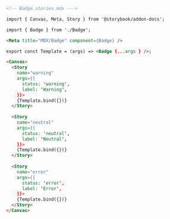 ```md
<!-- Badge.stories.mdx --->

import { Canvas, Meta, Story } from '@storybook/addon-docs';

import { Badge } from './Badge';

<Meta title="MDX/Badge" component={Badge} />

export const Template = (args) => <Badge {...args } />;

<Canvas>
  <Story 
    name="warning"
    args={{
      status: 'warning', 
      label: 'Warning',
    }}>
    {Template.bind({})}
  </Story>
  
  <Story 
    name="neutral"
    args={{
      status: 'neutral', 
      label: 'Neutral',
    }}>
    {Template.bind({})}
  </Story>
  
  <Story 
    name="error"
    args={{
      status: 'error', 
      label: 'Error',
    }}>
    {Template.bind({})}
  </Story>
</Canvas>
```